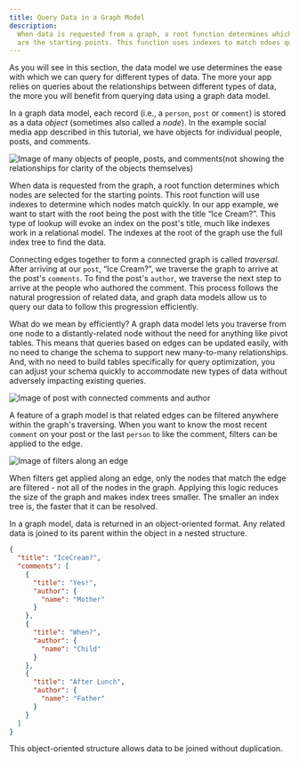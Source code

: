 ```yaml
---
title: Query Data in a Graph Model
description:
  When data is requested from a graph, a root function determines which nodes
  are the starting points. This function uses indexes to match ndoes quickly.
---
```


As you will see in this section, the data model we use determines the ease with
which we can query for different types of data. The more your app relies on
queries about the relationships between different types of data, the more you
will benefit from querying data using a graph data model.

In a graph data model, each record (i.e., a `person`, `post` or `comment`) is
stored as a data _object_ (sometimes also called a _node_). In the example
social media app described in this tutorial, we have objects for individual
people, posts, and comments.

![Image of many objects of people, posts, and comments(not showing the relationships for clarity of the objects themselves)](/images/data-model/evolution-18.png)

When data is requested from the graph, a root function determines which nodes
are selected for the starting points. This root function will use indexes to
determine which nodes match quickly. In our app example, we want to start with
the root being the post with the title “Ice Cream?”. This type of lookup will
evoke an index on the post's title, much like indexes work in a relational
model. The indexes at the root of the graph use the full index tree to find the
data.

Connecting edges together to form a connected graph is called _traversal_. After
arriving at our `post`, “Ice Cream?”, we traverse the graph to arrive at the
post's `comments`. To find the post's `author`, we traverse the next step to
arrive at the people who authored the comment. This process follows the natural
progression of related data, and graph data models allow us to query our data to
follow this progression efficiently.

What do we mean by efficiently? A graph data model lets you traverse from one
node to a distantly-related node without the need for anything like pivot
tables. This means that queries based on edges can be updated easily, with no
need to change the schema to support new many-to-many relationships. And, with
no need to build tables specifically for query optimization, you can adjust your
schema quickly to accommodate new types of data without adversely impacting
existing queries.

![Image of post with connected comments and author](/images/data-model/evolution-19.png)

A feature of a graph model is that related edges can be filtered anywhere within
the graph's traversing. When you want to know the most recent `comment` on your
post or the last `person` to like the comment, filters can be applied to the
edge.

![Image of filters along an edge](/images/data-model/evolution-21.png)

When filters get applied along an edge, only the nodes that match the edge are
filtered - not all of the nodes in the graph. Applying this logic reduces the
size of the graph and makes index trees smaller. The smaller an index tree is,
the faster that it can be resolved.

In a graph model, data is returned in an object-oriented format. Any related
data is joined to its parent within the object in a nested structure.

```json
{
  "title": "IceCream?",
  "comments": [
    {
      "title": "Yes!",
      "author": {
        "name": "Mother"
      }
    },
    {
      "title": "When?",
      "author": {
        "name": "Child"
      }
    },
    {
      "title": "After Lunch",
      "author": {
        "name": "Father"
      }
    }
  ]
}
```

This object-oriented structure allows data to be joined without duplication.
